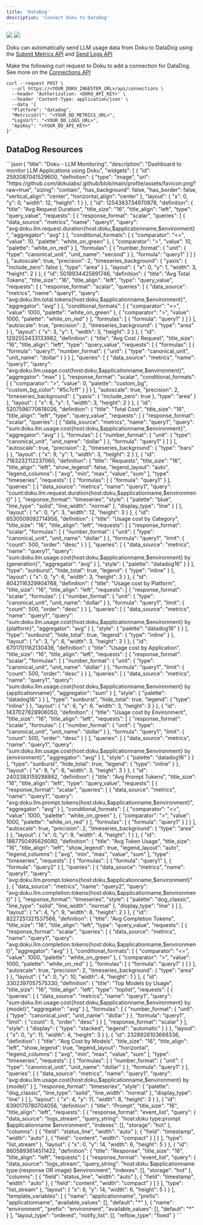 ```yaml
---
title: 'DataDog'
description: 'Connect Doku to DataDog'
---
```


<Frame>
  <img src="https://github.com/dokulabs/doku/blob/main/docs/images/datadog-dashboard-1.jpg?raw=true"  />
  <img src="https://github.com/dokulabs/doku/blob/main/docs/images/datadog-dashboard-2.jpg?raw=true" />
</Frame>

Doku can automatically send LLM usage data from Doku to DataDog using the [Submit Metrics API](https://docs.datadoghq.com/api/latest/metrics/#submit-metrics) and [Send Logs API](https://docs.datadoghq.com/api/latest/logs/#send-logs)

Make the following curl request to Doku to add a connection for DataDog. See more on the [Connections API](/0.0.7/api-reference/endpoint/connections/create)

```shell 
curl --request POST \
  --url https://<YOUR_DOKU_INGESTER_URL>/api/connections \
  --header 'Authorization: <DOKU_API_KEY>' \
  --header 'Content-Type: application/json' \
  --data '{
  "Platform": "datadog",
  "MetricsUrl": "<YOUR_DD_METRICS_URL>",
  "LogsUrl": "<YOUR_DD_LOGS_URL>",
  "ApiKey": "<YOUR_DD_API_KEY>"
}'
```

## DataDog Resources

<Accordion title="Dashboard">
    ```json
    {
    "title": "Doku - LLM Monitoring",
    "description": "Dashboard to monitor LLM Applications using Doku",
    "widgets": [
      {
        "id": 2592087041529600,
        "definition": {
          "type": "image",
          "url": "https://github.com/dokulabs/.github/blob/main/profile/assets/favicon.png?raw=true",
          "sizing": "contain",
          "has_background": false,
          "has_border": false,
          "vertical_align": "center",
          "horizontal_align": "center"
        },
        "layout": {
          "x": 0,
          "y": 0,
          "width": 12,
          "height": 1
        }
      },
      {
        "id": 1254363734970878,
        "definition": {
          "title": "Avg Request Duration",
          "title_size": "16",
          "title_align": "left",
          "type": "query_value",
          "requests": [
            {
              "response_format": "scalar",
              "queries": [
                {
                  "data_source": "metrics",
                  "name": "query1",
                  "query": "avg:doku.llm.request.duration{host:doku,$applicationname,$environment}",
                  "aggregator": "avg"
                }
              ],
              "conditional_formats": [
                {
                  "comparator": "<=",
                  "value": 10,
                  "palette": "white_on_green"
                },
                {
                  "comparator": ">",
                  "value": 10,
                  "palette": "white_on_red"
                }
              ],
              "formulas": [
                {
                  "number_format": {
                    "unit": {
                      "type": "canonical_unit",
                      "unit_name": "second"
                    }
                  },
                  "formula": "query1"
                }
              ]
            }
          ],
          "autoscale": true,
          "precision": 2,
          "timeseries_background": {
            "yaxis": {
              "include_zero": false
            },
            "type": "area"
          }
        },
        "layout": {
          "x": 0,
          "y": 1,
          "width": 3,
          "height": 2
        }
      },
      {
        "id": 5019934425891746,
        "definition": {
          "title": "Avg Total Tokens",
          "title_size": "16",
          "title_align": "left",
          "type": "query_value",
          "requests": [
            {
              "response_format": "scalar",
              "queries": [
                {
                  "data_source": "metrics",
                  "name": "query1",
                  "query": "avg:doku.llm.total.tokens{host:doku,$applicationname,$environment}",
                  "aggregator": "avg"
                }
              ],
              "conditional_formats": [
                {
                  "comparator": "<=",
                  "value": 1000,
                  "palette": "white_on_green"
                },
                {
                  "comparator": ">",
                  "value": 1000,
                  "palette": "white_on_red"
                }
              ],
              "formulas": [
                {
                  "formula": "query1"
                }
              ]
            }
          ],
          "autoscale": true,
          "precision": 2,
          "timeseries_background": {
            "type": "area"
          }
        },
        "layout": {
          "x": 3,
          "y": 1,
          "width": 3,
          "height": 2
        }
      },
      {
        "id": 1292553433133982,
        "definition": {
          "title": "Avg Cost / Request",
          "title_size": "16",
          "title_align": "left",
          "type": "query_value",
          "requests": [
            {
              "formulas": [
                {
                  "formula": "query1",
                  "number_format": {
                    "unit": {
                      "type": "canonical_unit",
                      "unit_name": "dollar"
                    }
                  }
                }
              ],
              "queries": [
                {
                  "data_source": "metrics",
                  "name": "query1",
                  "query": "avg:doku.llm.usage.cost{host:doku,$applicationname,$environment}",
                  "aggregator": "max"
                }
              ],
              "response_format": "scalar",
              "conditional_formats": [
                {
                  "comparator": ">",
                  "value": 0,
                  "palette": "custom_bg",
                  "custom_bg_color": "#5c7cff"
                }
              ]
            }
          ],
          "autoscale": true,
          "precision": 2,
          "timeseries_background": {
            "yaxis": {
              "include_zero": true
            },
            "type": "area"
          }
        },
        "layout": {
          "x": 6,
          "y": 1,
          "width": 3,
          "height": 2
        }
      },
      {
        "id": 5207596770618026,
        "definition": {
          "title": "Total Cost",
          "title_size": "16",
          "title_align": "left",
          "type": "query_value",
          "requests": [
            {
              "response_format": "scalar",
              "queries": [
                {
                  "data_source": "metrics",
                  "name": "query1",
                  "query": "sum:doku.llm.usage.cost{host:doku,$applicationname,$environment}",
                  "aggregator": "avg"
                }
              ],
              "formulas": [
                {
                  "number_format": {
                    "unit": {
                      "type": "canonical_unit",
                      "unit_name": "dollar"
                    }
                  },
                  "formula": "query1"
                }
              ]
            }
          ],
          "autoscale": true,
          "precision": 2,
          "timeseries_background": {
            "type": "bars"
          }
        },
        "layout": {
          "x": 9,
          "y": 1,
          "width": 3,
          "height": 2
        }
      },
      {
        "id": 7163232112237060,
        "definition": {
          "title": "Requests",
          "title_size": "16",
          "title_align": "left",
          "show_legend": false,
          "legend_layout": "auto",
          "legend_columns": [
            "avg",
            "min",
            "max",
            "value",
            "sum"
          ],
          "type": "timeseries",
          "requests": [
            {
              "formulas": [
                {
                  "formula": "query1"
                }
              ],
              "queries": [
                {
                  "data_source": "metrics",
                  "name": "query1",
                  "query": "count:doku.llm.request.duration{host:doku,$applicationname,$environment}"
                }
              ],
              "response_format": "timeseries",
              "style": {
                "palette": "blue",
                "line_type": "solid",
                "line_width": "normal"
              },
              "display_type": "line"
            }
          ]
        },
        "layout": {
          "x": 0,
          "y": 3,
          "width": 12,
          "height": 3
        }
      },
      {
        "id": 6530509092714956,
        "definition": {
          "title": "Usage cost by Category",
          "title_size": "16",
          "title_align": "left",
          "requests": [
            {
              "response_format": "scalar",
              "formulas": [
                {
                  "number_format": {
                    "unit": {
                      "type": "canonical_unit",
                      "unit_name": "dollar"
                    }
                  },
                  "formula": "query1",
                  "limit": {
                    "count": 500,
                    "order": "desc"
                  }
                }
              ],
              "queries": [
                {
                  "data_source": "metrics",
                  "name": "query1",
                  "query": "sum:doku.llm.usage.cost{host:doku,$applicationname,$environment} by {generation}",
                  "aggregator": "avg"
                }
              ],
              "style": {
                "palette": "datadog16"
              }
            }
          ],
          "type": "sunburst",
          "hide_total": true,
          "legend": {
            "type": "inline"
          }
        },
        "layout": {
          "x": 0,
          "y": 6,
          "width": 3,
          "height": 3
        }
      },
      {
        "id": 8042116329904768,
        "definition": {
          "title": "Usage cost by Platform",
          "title_size": "16",
          "title_align": "left",
          "requests": [
            {
              "response_format": "scalar",
              "formulas": [
                {
                  "number_format": {
                    "unit": {
                      "type": "canonical_unit",
                      "unit_name": "dollar"
                    }
                  },
                  "formula": "query1",
                  "limit": {
                    "count": 500,
                    "order": "desc"
                  }
                }
              ],
              "queries": [
                {
                  "data_source": "metrics",
                  "name": "query1",
                  "query": "sum:doku.llm.usage.cost{host:doku,$applicationname,$environment} by {platform}",
                  "aggregator": "avg"
                }
              ],
              "style": {
                "palette": "datadog16"
              }
            }
          ],
          "type": "sunburst",
          "hide_total": true,
          "legend": {
            "type": "inline"
          }
        },
        "layout": {
          "x": 3,
          "y": 6,
          "width": 3,
          "height": 3
        }
      },
      {
        "id": 6701701162130436,
        "definition": {
          "title": "Usage cost by Application",
          "title_size": "16",
          "title_align": "left",
          "requests": [
            {
              "response_format": "scalar",
              "formulas": [
                {
                  "number_format": {
                    "unit": {
                      "type": "canonical_unit",
                      "unit_name": "dollar"
                    }
                  },
                  "formula": "query1",
                  "limit": {
                    "count": 500,
                    "order": "desc"
                  }
                }
              ],
              "queries": [
                {
                  "data_source": "metrics",
                  "name": "query1",
                  "query": "sum:doku.llm.usage.cost{host:doku,$applicationname,$environment} by {applicationname}",
                  "aggregator": "sum"
                }
              ],
              "style": {
                "palette": "datadog16"
              }
            }
          ],
          "type": "sunburst",
          "hide_total": true,
          "legend": {
            "type": "inline"
          }
        },
        "layout": {
          "x": 6,
          "y": 6,
          "width": 3,
          "height": 3
        }
      },
      {
        "id": 1437027828906050,
        "definition": {
          "title": "Usage cost by Environment",
          "title_size": "16",
          "title_align": "left",
          "requests": [
            {
              "response_format": "scalar",
              "formulas": [
                {
                  "number_format": {
                    "unit": {
                      "type": "canonical_unit",
                      "unit_name": "dollar"
                    }
                  },
                  "formula": "query1",
                  "limit": {
                    "count": 500,
                    "order": "desc"
                  }
                }
              ],
              "queries": [
                {
                  "data_source": "metrics",
                  "name": "query1",
                  "query": "sum:doku.llm.usage.cost{host:doku,$applicationname,$environment} by {environment}",
                  "aggregator": "avg"
                }
              ],
              "style": {
                "palette": "datadog16"
              }
            }
          ],
          "type": "sunburst",
          "hide_total": true,
          "legend": {
            "type": "inline"
          }
        },
        "layout": {
          "x": 9,
          "y": 6,
          "width": 3,
          "height": 3
        }
      },
      {
        "id": 2402383159288882,
        "definition": {
          "title": "Avg Prompt Tokens",
          "title_size": "16",
          "title_align": "left",
          "type": "query_value",
          "requests": [
            {
              "response_format": "scalar",
              "queries": [
                {
                  "data_source": "metrics",
                  "name": "query1",
                  "query": "avg:doku.llm.prompt.tokens{host:doku,$applicationname,$environment}",
                  "aggregator": "avg"
                }
              ],
              "conditional_formats": [
                {
                  "comparator": "<=",
                  "value": 1000,
                  "palette": "white_on_green"
                },
                {
                  "comparator": ">",
                  "value": 1000,
                  "palette": "white_on_red"
                }
              ],
              "formulas": [
                {
                  "formula": "query1"
                }
              ]
            }
          ],
          "autoscale": true,
          "precision": 2,
          "timeseries_background": {
            "type": "area"
          }
        },
        "layout": {
          "x": 0,
          "y": 9,
          "width": 4,
          "height": 1
        }
      },
      {
        "id": 1887750495626080,
        "definition": {
          "title": "Avg Token Usage",
          "title_size": "16",
          "title_align": "left",
          "show_legend": true,
          "legend_layout": "auto",
          "legend_columns": [
            "avg",
            "min",
            "max",
            "value",
            "sum"
          ],
          "type": "timeseries",
          "requests": [
            {
              "formulas": [
                {
                  "formula": "query1"
                },
                {
                  "formula": "query2"
                }
              ],
              "queries": [
                {
                  "data_source": "metrics",
                  "name": "query1",
                  "query": "avg:doku.llm.prompt.tokens{host:doku,$applicationname,$environment}"
                },
                {
                  "data_source": "metrics",
                  "name": "query2",
                  "query": "avg:doku.llm.completion.tokens{host:doku,$applicationname,$environment}"
                }
              ],
              "response_format": "timeseries",
              "style": {
                "palette": "dog_classic",
                "line_type": "solid",
                "line_width": "normal"
              },
              "display_type": "line"
            }
          ]
        },
        "layout": {
          "x": 4,
          "y": 9,
          "width": 8,
          "height": 2
        }
      },
      {
        "id": 8227251321537566,
        "definition": {
          "title": "Avg Completion Tokens",
          "title_size": "16",
          "title_align": "left",
          "type": "query_value",
          "requests": [
            {
              "response_format": "scalar",
              "queries": [
                {
                  "data_source": "metrics",
                  "name": "query1",
                  "query": "avg:doku.llm.completion.tokens{host:doku,$applicationname,$environment}",
                  "aggregator": "avg"
                }
              ],
              "conditional_formats": [
                {
                  "comparator": "<=",
                  "value": 1000,
                  "palette": "white_on_green"
                },
                {
                  "comparator": ">",
                  "value": 1000,
                  "palette": "white_on_red"
                }
              ],
              "formulas": [
                {
                  "formula": "query1"
                }
              ]
            }
          ],
          "autoscale": true,
          "precision": 2,
          "timeseries_background": {
            "type": "area"
          }
        },
        "layout": {
          "x": 0,
          "y": 10,
          "width": 4,
          "height": 1
        }
      },
      {
        "id": 3302397057575330,
        "definition": {
          "title": "Top Models by Usage",
          "title_size": "16",
          "title_align": "left",
          "type": "toplist",
          "requests": [
            {
              "queries": [
                {
                  "data_source": "metrics",
                  "name": "query1",
                  "query": "sum:doku.llm.usage.cost{host:doku,$applicationname,$environment} by {model}",
                  "aggregator": "avg"
                }
              ],
              "formulas": [
                {
                  "number_format": {
                    "unit": {
                      "type": "canonical_unit",
                      "unit_name": "dollar"
                    }
                  },
                  "formula": "query1",
                  "limit": {
                    "count": 5,
                    "order": "desc"
                  }
                }
              ],
              "response_format": "scalar"
            }
          ],
          "style": {
            "display": {
              "type": "stacked",
              "legend": "automatic"
            }
          }
        },
        "layout": {
          "x": 0,
          "y": 11,
          "width": 4,
          "height": 3
        }
      },
      {
        "id": 2328926103668336,
        "definition": {
          "title": "Avg Cost by Models",
          "title_size": "16",
          "title_align": "left",
          "show_legend": true,
          "legend_layout": "horizontal",
          "legend_columns": [
            "avg",
            "min",
            "max",
            "value",
            "sum"
          ],
          "type": "timeseries",
          "requests": [
            {
              "formulas": [
                {
                  "number_format": {
                    "unit": {
                      "type": "canonical_unit",
                      "unit_name": "dollar"
                    }
                  },
                  "formula": "query1"
                }
              ],
              "queries": [
                {
                  "data_source": "metrics",
                  "name": "query1",
                  "query": "avg:doku.llm.usage.cost{host:doku,$applicationname,$environment} by {model}"
                }
              ],
              "response_format": "timeseries",
              "style": {
                "palette": "dog_classic",
                "line_type": "solid",
                "line_width": "normal"
              },
              "display_type": "line"
            }
          ]
        },
        "layout": {
          "x": 4,
          "y": 11,
          "width": 8,
          "height": 3
        }
      },
      {
        "id": 6390170780704056,
        "definition": {
          "title": "Prompt",
          "title_size": "16",
          "title_align": "left",
          "requests": [
            {
              "response_format": "event_list",
              "query": {
                "data_source": "logs_stream",
                "query_string": "host:doku type:prompt $applicationname $environment",
                "indexes": [],
                "storage": "hot"
              },
              "columns": [
                {
                  "field": "status_line",
                  "width": "auto"
                },
                {
                  "field": "timestamp",
                  "width": "auto"
                },
                {
                  "field": "content",
                  "width": "compact"
                }
              ]
            }
          ],
          "type": "list_stream"
        },
        "layout": {
          "x": 0,
          "y": 14,
          "width": 6,
          "height": 5
        }
      },
      {
        "id": 8605893614511422,
        "definition": {
          "title": "Response",
          "title_size": "16",
          "title_align": "left",
          "requests": [
            {
              "response_format": "event_list",
              "query": {
                "data_source": "logs_stream",
                "query_string": "host:doku $applicationname type:(response OR image) $environment",
                "indexes": [],
                "storage": "hot"
              },
              "columns": [
                {
                  "field": "status_line",
                  "width": "auto"
                },
                {
                  "field": "timestamp",
                  "width": "auto"
                },
                {
                  "field": "content",
                  "width": "compact"
                }
              ]
            }
          ],
          "type": "list_stream"
        },
        "layout": {
          "x": 6,
          "y": 14,
          "width": 6,
          "height": 5
        }
      }
    ],
    "template_variables": [
      {
        "name": "applicationname",
        "prefix": "applicationname",
        "available_values": [],
        "default": "*"
      },
      {
        "name": "environment",
        "prefix": "environment",
        "available_values": [],
        "default": "*"
      }
    ],
    "layout_type": "ordered",
    "notify_list": [],
    "reflow_type": "fixed"
  }
    ```
</Accordion>


